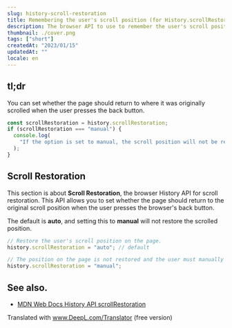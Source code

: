```yaml
---
slug: history-scroll-restoration
title: Remembering the user's scroll position (for History.scrollRestoration)
description: The browser API to use to remember the user's scroll position.
thumbnail: ./cover.png
tags: ["short"]
createdAt: "2023/01/15"
updatedAt: ""
locale: en
---
```


## tl;dr

You can set whether the page should return to where it was originally scrolled when the user presses the back button.

```javascript
const scrollRestoration = history.scrollRestoration;
if (scrollRestoration === "manual") {
  console.log(
    "If the option is set to manual, the scroll position will not be restored and the user will have to move it manually."
  );
}
```

## Scroll Restoration

This section is about **Scroll Restoration**, the browser History API for scroll restoration.
This API allows you to set whether the page should return to the original scroll position when the user presses the browser's back button.

The default is **auto**, and setting this to **manual** will not restore the scrolled position.

```javascript
// Restore the user's scroll position on the page.
history.scrollRestoration = "auto"; // default

// The position on the page is not restored and the user must manually scroll to that position.
history.scrollRestoration = "manual";
```

## See also.

- [MDN Web Docs History API scrollRestoration](https://developer.mozilla.org/en-US/docs/Web/API/History/scrollRestoration)

Translated with www.DeepL.com/Translator (free version)
